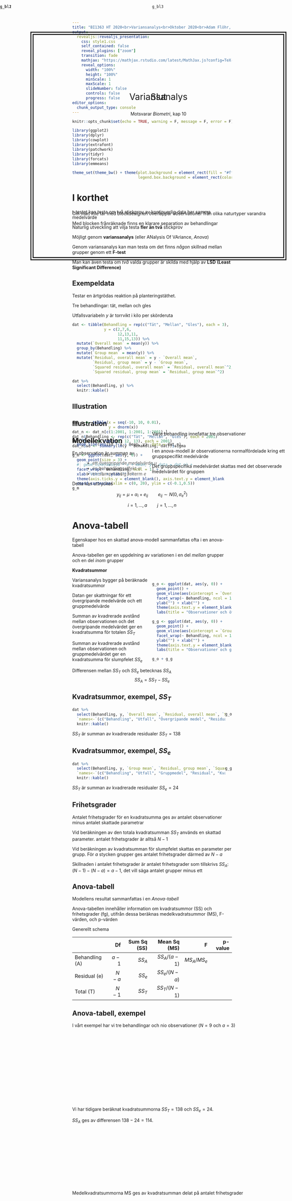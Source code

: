 ```yaml
---
title: "BI1363 HT 2020<br>Variansanalys<br>Oktober 2020<br>Adam Flöhr, BT, SLU"
output: 
  revealjs::revealjs_presentation:
    css: style1.css
    self_contained: false
    reveal_plugins: ["zoom"]
    transition: fade
    mathjax: "https://mathjax.rstudio.com/latest/MathJax.js?config=TeX-AMS_SVG"
    reveal_options:
      width: "100%"
      height: "100%"
      minScale: 1
      maxScale: 1
      slideNumber: false
      controls: false
      progress: false
editor_options: 
  chunk_output_type: console
---
```


```r
knitr::opts_chunk$set(echo = TRUE, warning = F, message = F, error = F)
```

```r
library(ggplot2)
library(dplyr)
library(cowplot)
library(extrafont)
library(patchwork)
library(tidyr)
library(forcats)
library(emmeans)

theme_set(theme_bw() + theme(plot.background = element_rect(fill = "#ffffe6", color = "#ffffe6"),
                             legend.box.background = element_rect(color = "black")))
```

##

<div style="position:absolute;width:80%;height:400px;border: 10px double;padding: 150px 10px; left:10%; top:100px;">
<p style="text-align:center;font-size: 2em;">
Variansanalys
</p>

<p style="text-align:center;">
Motsvarar *Biometri*, kap 10
</p>
</div>

# I korthet

<div class="fragment fade-in">
t-testet kan testa om två stickprov av kontinuerlig data har samma medelvärde
</div>

<div class="fragment fade-in">
Naturlig utveckling att vilja testa **fler än två** stickprov
</div>

<div class="fragment fade-in">
Möjligt genom **variansanalys** (eller ANalysis Of VAriance, *Anova*)
</div>

<div class="fragment fade-in">
Genom variansanalys kan man testa om det finns *någon* skillnad mellan grupper genom ett **F-test**
</div>

<div class="fragment fade-in">
Man kan även testa om *två* valda grupper är skilda med hjälp av **LSD** <span class="fragment fade-in">**(Least Significant Difference)**</span>
</div>

## Exempeldata

Testar en ärtgrödas reaktion på planteringstäthet.

<div class="fragment fade-in">
Tre behandlingar: tät, mellan och gles
</div>

<div class="fragment fade-in">
Utfallsvariabeln $y$ är torrvikt i kilo per skörderuta
</div>

<div class="fragment fade-in">
```r
dat <- tibble(Behandling = rep(c("Tät", "Mellan", "Gles"), each = 3),
              y = c(2,7,6, 
                    12,13,11,
                    11,15,13)) %>% 
  mutate(`Overall mean` = mean(y)) %>% 
  group_by(Behandling) %>% 
  mutate(`Group mean` = mean(y)) %>% 
  mutate(`Residual, overall mean` = y - `Overall mean`,
         `Residual, group mean` = y - `Group mean`,
         `Squared residual, overall mean` = `Residual, overall mean`^2,
         `Squared residual, group mean` = `Residual, group mean`^2)

dat %>% 
  select(Behandling, y) %>% 
  knitr::kable()
```
</div>

## Illustration

<div style="position:absolute;width:50%;">
```r
dat_n <- tibble(x = seq(-10, 10, 0.01),
                y = dnorm(x))
dat_n <- dat_n[c(1:2001, 1:2001, 1:2001),]
dat_n$Behandling <- rep(c("Tät", "Mellan", "Gles"), each = 2001)
dat_n$mean <- rep(c(5, 12, 13), each = 2001)
dat_n$sd <- summary(lm(y ~ Behandling, dat))$sigma

g_m <- ggplot(dat, aes(y, 0)) +
  geom_point(size = 3) +
  #  geom_line(aes(sd * x + mean, y), data = dat_n) +
  facet_wrap(~ Behandling, ncol = 1) +
  xlab("Vikt") + ylab("") +
  theme(axis.ticks.y = element_blank(), axis.text.y = element_blank()) +
  coord_cartesian(xlim = c(0, 20), ylim = c(-0.1,0.5))
g_m
```
</div>

<div style="position:absolute;width:50%;left:50%">
<br><br>
Varje behandling innefattar tre observationer
</div>

## Illustration

<div style="position:absolute;width:50%;">
```r
g_m + 
  geom_line(aes(sd * x + mean, y), data = dat_n)
```
</div>

<div style="position:absolute;width:50%;left:50%">
<br><br>
I en anova-modell är observationerna normalfördelade kring ett gruppspecifikt medelvärde

<div class="fragment fade-in">
Det gruppspecifika medelvärdet skattas med det observerade medelvärdet för gruppen
</div>
</div>

## Modellekvation

En observation är summan av

>- ett övergripande medelvärde $\mu$
>- en behandlingseffekt $\alpha$
>- en slumpmässig felterm $e$

<div class="fragment fade-in">
Detta kan uttryckas

$$y_{ij} = \mu + \alpha_i + e_{ij} \qquad e_{ij} \sim N(0,\sigma_e^2)$$

$$i=1,...,a \qquad j=1,...,n$$
</div>

# Anova-tabell

Egenskaper hos en skattad anova-modell sammanfattas ofta i en anova-tabell

<div class="fragment fade-in" data-fragment-index="1">
Anova-tabellen ger en uppdelning av variationen i en del *mellan* grupper och en del *inom* grupper
</div>

<div class="fragment fade-in" data-fragment-index="2">
**Kvadratsummor**
</div>

<div class="fragment fade-in" data-fragment-index="3" style="float:right; width: 50%;">
```r
g_o <- ggplot(dat, aes(y, 0)) +
  geom_point() +
  geom_vline(aes(xintercept = `Overall mean`)) +
  facet_wrap(~ Behandling, ncol = 1) +
  ylab("") + xlab("") +
  theme(axis.text.y = element_blank(), axis.ticks.y = element_blank()) +
  labs(title = "Observationer och övergripande medelvärde")

g_g <- ggplot(dat, aes(y, 0)) +
  geom_point() +
  geom_vline(aes(xintercept = `Group mean`), linetype = 2) +
  facet_wrap(~ Behandling, ncol = 1) +
  ylab("") + xlab("") +
  theme(axis.text.y = element_blank(), axis.ticks.y = element_blank()) +
  labs(title = "Observationer och gruppmedelvärde")

g_o + g_g
```
</div>

<div class="fragment fade-in" data-fragment-index="3">
Variansanalys bygger på beräknade kvadratsummor
</div>

<div class="fragment fade-in" data-fragment-index="4">
Datan ger skattningar för ett övergripande medelvärde och ett gruppmedelvärde
</div>

<div class="fragment fade-in" data-fragment-index="5">
Summan av kvadrerade avstånd mellan observationen och det övergripande medelvärdet ger en kvadratsumma för totalen $SS_T$
</div>

<div class="fragment fade-in" data-fragment-index="6">
Summan av kvadrerade avstånd mellan observationen och gruppmedelvärdet ger en kvadratsumma för slumpfelet $SS_e$
</div>

<div class="fragment fade-in" data-fragment-index="7">
Differensen mellan $SS_T$ och $SS_e$ betecknas $SS_A$ $$SS_A = SS_T - SS_e$$
</div>

## Kvadratsummor, exempel, $SS_T$

<div style="float:right;">
```r
g_o
```
</div>

```r
dat %>% 
  select(Behandling, y, `Overall mean`, `Residual, overall mean`, `Squared residual, overall mean`) %>% 
  `names<-`(c("Behandling", "Utfall", "Övergripande medel", "Residual", "Kvadrerad residual")) %>% 
  knitr::kable()
```

$SS_T$ är summan av kvadrerade residualer $SS_T = 138$

## Kvadratsummor, exempel, $SS_e$

<div style="float:right;">
```r
g_g
```
</div>


```r
dat %>% 
  select(Behandling, y, `Group mean`, `Residual, group mean`, `Squared residual, group mean`) %>% 
  `names<-`(c("Behandling", "Utfall", "Gruppmedel", "Residual", "Kvadrerad residual")) %>% 
  knitr::kable()
```

$SS_T$ är summan av kvadrerade residualer $SS_e = 24$

## Frihetsgrader

Antalet frihetsgrader för en kvadratsumma ges av antalet observationer minus antalet skattade parametrar

<div class="fragment fade-in">
Vid beräkningen av den totala kvadratsumman $SS_T$ används en skattad parameter. antalet frihetsgrader är alltså $N - 1$
</div>

<div class="fragment fade-in">
Vid beräkningen av kvadratsumman för slumpfelet skattas en parameter per grupp. För $a$ stycken grupper ges antalet frihetsgrader därmed av $N - a$
</div>

<div class="fragment fade-in">
Skillnaden i antalet frihetsgrader är antalet frihetsgrader som tillskrivs $SS_A$: $(N - 1) - (N - a) = a - 1$, det vill säga antalet grupper minus ett
</div>

## Anova-tabell

Modellens resultat sammanfattas i en *Anova-tabell*

<div class="fragment fade-in">
Anova-tabellen innehåller information om kvadratsummor (SS) och frihetsgrader (fg), utifrån dessa beräknas medelkvadratsummor (MS), F-värden, och p-värden
</div>

<div class="fragment fade-in">
Generellt schema

|          |    Df|Sum Sq (SS)|Mean Sq (MS)|           F|  p-value|
|:--------------|-----:|----------:|-----------:|-----------:|--------:|
|Behandling (A)| $a-1$|     $SS_A$|$SS_A/(a-1)$| $MS_A/MS_e$|         |
|Residual   (e)| $N-a$|     $SS_e$|$SS_e/(N-a)$|            |         |
|Total      (T)| $N-1$|     $SS_T$|$SS_T/(N-1)$|            |         |
</div>

## Anova-tabell, exempel

<div style="width:1500px">
<div class="fragment fade-in" style="height:250px">
<div style="float:right; width:750px;font-size:0.8em;">

|          |    Df|Sum Sq (SS)|Mean Sq (MS)|           F|  p-value|
|:--------------|-----:|----------:|-----------:|-----------:|--------:|
|Behandling (A)| $3-1$|     $SS_A$|$SS_A/(a-1)$| $MS_A/MS_e$|         |
|Residual   (e)| $9-3$|     $SS_e$|$SS_e/(N-a)$|            |         |
|Total      (T)| $9-1$|     $SS_T$|$SS_T/(N-1)$|            |         |

</div>
I vårt exempel har vi tre behandlingar och nio observationer ($N = 9$ och $a = 3$)
</div>

<div class="fragment fade-in" style="height:250px">
<div style="float:right; width:750px;font-size:0.8em;">

|          |    Df|Sum Sq (SS)|Mean Sq (MS)|           F|  p-value|
|:--------------|-----:|----------:|-----------:|-----------:|--------:|
|Behandling (A)| $2$|     $114$|$SS_A/(a-1)$| $MS_A/MS_E$|         |
|Residual   (e)| $6$|      $24$|$SS_e/(N-a)$|            |         |
|Total      (T)| $8$|     $138$|$SS_T/(N-1)$|            |         |

</div>
Vi har tidigare beräknat kvadratsummorna $SS_T = 138$ och $SS_e = 24$. 

$SS_A$ ges av differensen $138-24 = 114$.
</div>

<div class="fragment fade-in" style="height:250px">
<div style="float:right; width:750px;font-size:0.8em;">

|          |    Df|Sum Sq (SS)|Mean Sq (MS)|           F|  p-value|
|:--------------|-----:|----------:|-----------:|-----------:|--------:|
|Behandling (A)| $2$|     $114$|$57$| $MS_A/MS_e$|         |
|Residual   (e)| $6$|      $24$|$4$|            |         |
|Total      (T)| $8$|     $138$|$17.25$|            |         |

</div>
Medelkvadratsummorna MS ges av kvadratsumman delat på antalet frihetsgrader

</div>
</div>

# F-test

*Har alla grupper samma populationsmedelvärde?*

Testas med ett F-test

<div class="fragment fade-in">
Samma gång som tidigare hypotestest (HTTPS)
</div>

<div class="fragment fade-in">
Testfunktionen hämtas från anova-tabellen
</div>

<div class="fragment fade-in">
Testfördelningen är en F-fördelning
</div>

## F-fördelning

Tester av kvadratsummor baseras på en testfördelning som kallas en F-fördelning

<div class="fragment fade-in" style="float:right;width:50%;">
```r
dat_f <- expand.grid(x = seq(0, 10, 0.01), df1 = c(3), df2 = c(1,5,12))
dat_f$y <- df(dat_f$x, dat_f$df1, dat_f$df2)
dat_f$df <- paste0("df1 = ", dat_f$df1, ", df2 = ", dat_f$df2)

ggplot(dat_f, aes(x, y, col = df)) + 
  geom_line(size = 1.2) + 
  ylim(0,1)
```
</div>

<div class="fragment fade-in">
<br><br>
En F-fördelning uppstår som kvoten av två $\chi^2$-fördelade slumpvariabler

Den defineras av två parametrar, antalet *frihetsgrader i täljaren* $\nu_1$, och antalet *frihetsgrader i nämnaren* $\nu_2$
</div>

## Biometri, tabell 8 (och 7, 9, 10)

Som tidigare kommer vi vilja uppskatta svanssannolikheten

<div class="fragment fade-in">
```r
dat_f <- expand.grid(p = c(0.90, 0.95, 0.99), x = seq(0,12,0.01))
dat_f <- dat_f %>% 
  arrange(p, x) %>% 
  mutate(q = qf(p, 2, 6),
         y = df(x, 2, 6))
dat_q <- dat_f

for(j in c(0.90, 0.95, 0.99)){
  dat_f <- dat_q %>% filter(p == j)
  g_temp <- ggplot(dat_f, aes(x, y)) +
    geom_line() +
    geom_hline(yintercept = 0) +
    geom_vline(xintercept = 0) +
    geom_ribbon(aes(ymin = 0, ymax = y), data = dat_f %>% filter(x > q), fill = "brown1") +
    geom_line() +
    theme(panel.grid = element_blank(), axis.text.y = element_blank(), axis.ticks.y = element_blank(), axis.title.y = element_blank()) +
    scale_x_continuous(breaks = round(c(0, unique(dat_f$q)), 3),
                       labels = round(c(0, unique(dat_f$q)), 3)) +
    ggtitle(paste0(round(100 * (1 - j), 1), " procent i svansen")) +
    xlab("")
  assign(paste0("g", j), g_temp)
}

(g0.9 | g0.95 | g0.99) + 
  plot_annotation(title = "Svanssannolikheter i en F-fördelning med 2/6 frihetsgrader")
```
</div>

<div class="fragment fade-in">
Tabellvärden för x-axeln betecknas $F_{(1-\alpha, \nu_1, \nu_2)}$ och kan hämtas från en tabell över F-fördelningen
</div>

<div class="fragment fade-in">
F-fördelningen delas i flera tabeller, beroende på värdet för $\alpha$
</div>

<div class="fragment fade-in" style="float:left; width: 40%;">
<img src="Figurer/Biometri_Tabell789.png" style="display:block; margin-left:auto; margin-right:auto; border:solid 1px;">
</div>

<div class="fragment fade-in">
Kolumnen ges av $\nu_1$ och raden av $\nu_2$
</div>

<div class="fragment fade-in">
För ett tabellvärde motsvarande fem procent i svansen och frihetsgrader 2 och 6, tittar vi i tabell 8 för $F_{(0.95, 2, 6)} = 5.143$
</div>

## F-test, schema

<div style="position:absolute;height:800px;width:100%;font-size:0.9em;">
<div class="fragment fade-in" style="position:absolute;height:40%;width:30%; background-color:#ffabab;padding:15px;border-radius:15px;">
**Hypoteser**

$H_0: \mu_1 = \mu_2 = ... = \mu_a$ alla grupper har samma medelvärde

$H_1:$ det finns skillnad i medelvärde mellan några grupper
</div>

<div class="fragment fade-in" style="position:absolute;height:40%;width:30%;left:35%;background-color:#fff5ba;padding:15px;border-radius:15px;">
**Testfunktion**

$$F = \frac{MS_A}{MS_e}$$ 

där $MS_A$ och $MS_e$ hämtas från anova-tabellen
</div>

<div class="fragment fade-in" style="position:absolute;height:40%;width:30%;left:70%;background-color:#bffcc6;padding:15px;border-radius:15px;">
**Testfördelning**

Under nollhypotesen följer $F$ en F-fördelning med $\nu_1$ och $\nu_2$ frihetsgrader

I den enkla anova-modellen gäller $\nu_1 = a - 1$ och $\nu_2 = N - a$
</div>

<div class="fragment fade-in" style="position:absolute;height:50%;width:47.5%;left:0%;top:50%;background-color:#ace7ff;padding:15px;border-radius:15px;">
**P-värde**

<div style="float:right;">
```r
dat_temp <- dat
dat <- tibble(x = seq(0,15,0.01), y = df(x, 4, 12))
ggplot(dat, aes(x, y)) + 
  geom_ribbon(aes(ymax = y, ymin = 0), data = dat %>% filter(x >= 3), fill = "brown1") +
  geom_line() +
  geom_hline(yintercept = 0) +
  ylab("f(x)") +
  labs(title = "F-fördelning, a-1 och N-a fg") +
  theme(panel.grid = element_blank(),
        plot.background = element_rect(fill = "#ace7ff", color = "#ace7ff")) +
  scale_x_continuous(breaks = c(0,3), labels = c(0, "F"))

dat <- dat_temp
```
</div>

P-värdet ges av arean bortom F i testfördelningen

Vid handräkning uppskattas p-värdet genom att ställa F mot ett tabellvärde
</div>

<div class="fragment fade-in" style="position:absolute;height:50%;width:47.5%;left:52.5%;top:50%;background-color:#c5a3ff;padding:15px;border-radius:15px;">
**Svar**

P-värdet ställs mot en förbestämd *signifikansnivå* (ofta 5 procent)

Vid ett lågt p-värde förkastas nollhypotesen

Vid ett högt p-värde förkastas ej nollhypotesen
</div>
</div>

## F-test, exempel

Vi beräknade tidigare följande anova-tabell

|          |    Df|Sum Sq (SS)|Mean Sq (MS)|           F|  p-value|
|:---------|-----:|----------:|-----------:|-----------:|--------:|
|Behandling (A)| $2$|     $114$|$57$| $MS_A/MS_e$|         |
|Residual   (e)| $6$|      $24$|$4$|            |         |
|Total      (T)| $8$|     $138$|$17.25$|            |         |

<div class="fragment fade-in">
**Hypoteser**

$H_0:$ ingen skillnad mellan behandlingar

$H_1:$ någon skillnad mellan behandlingar
</div>

<div class="fragment fade-in">
**Testfunktion**

$$F_{obs} = \frac{MS_A}{MS_e} = \frac{57}{4} = 14.25$$

$MS_A$ och $MS_e$ kan hämtas från anova-tabellen
</div>

##

**Testfördelning**

<div class="fragment fade-in">
Under nollhypotesen följer $F$ en F-fördelning med $\nu_1 = 2$ och $\nu_2 = 6$
</div>

<div class="fragment fade-in">
**P-värde**

<div style="float:right;">
```r
dat_f <- tibble(x = seq(0.01, 20, 0.01), y = df(x, 2, 6))
ggplot(dat_f, aes(x, y)) + 
  geom_line() +
  geom_ribbon(aes(x, ymax = y, ymin = 0), data = dat_f %>% filter(x >= 14.25), fill = "red") +
  xlab("") +ylab("") +
  scale_x_continuous(breaks = 14.25) +
  ggtitle("F-fördelning med 2 och 6 frihetsgrader")
```

<img src="Figurer/Biometri_tabell789.png" style="display:block; margin-left:auto; margin-right:auto; border:solid 1px;">
</div>

P-värdet ges av ytan till höger om vårt observerade $F = 14.25$
</div>

<div class="fragment fade-in">
Vi kan uppskatta p-värdet från *Biometri* tabell 6
</div>

<div class="fragment fade-in">
Vårt observerade värde ligger över $F_{(0.99, 2, 6)} = 10.925$. P-värdet måste alltså vara under $1$ procent
</div>

<div class="fragment fade-in">
En datorberäkning ger det exakta värdet $0.00526$
</div>

<div class="fragment fade-in">
**Slutsats**

P-värdet är under $5$ procent, vilket ger att vi förkastar nollhypotesen

Det finns någon statistiskt säkerställd skillnad i populationsmedelvärde mellan behandlingarna
</div>

# Parvisa jämförelser

Signifikans i F-testet ger att det finns *någon* skillnad mellan behandlingar

<div class="fragment fade-in">
Vari ligger skillnaden?

```r
g_g
```
</div>

## Minsta signifikanta skillnad

Ett konfidensintervall för skillnaden mellan två gruppmedelvärden ges av

$$\bar{x_1} - \bar{x_2} \pm t_{(0.975, df_e)} \sqrt{MS_e (\frac{1}{n_1} + \frac{1}{n_2})}$$
<br>

<div class="fragment fade-in">
Den sista termen kallas minsta signifikanta skillnad (*(Fisher's) Least Significant Difference, LSD*)

$$LSD = t_{(0.975, df_e)} \sqrt{MS_e (\frac{1}{n_1} + \frac{1}{n_2})}$$
</div>

<br>

<div class="fragment fade-in">
Om skillnaden mellan två gruppers medelvärden överstiger LSD är grupperna signifikant skilda på fem-procentsnivån
</div>

## Minsta signifikanta skillnad, exempel

<div style="float:right; width:750px">

|          |    Df|Sum Sq (SS)|Mean Sq (MS)|           F|  p-value|
|:---------|-----:|----------:|-----------:|-----------:|--------:|
|Behandling| $2$|     $114$|$57$| $14.25$|         $0.005$|
|Residual  | $6$|      $24$|$4$|            |         |
|Total     | $8$|     $138$|$17.25$|            |         |

</div>

I vårt exempel är $n = 3$ och medelvärden ges av

```r
dat %>% 
  group_by(Behandling) %>% 
  summarise(Mean = mean(y)) %>% 
  knitr::kable()
```

<div class="fragment fade-in">
Vi beräknar LSD genom

$$LSD = t_{(0.975, df_e)} \sqrt{MS_e (\frac{1}{n_1} + \frac{1}{n_2})} = 2.447 \sqrt{4 (\frac{1}{3} + \frac{1}{3})} = 3.996$$
</div>

<div class="fragment fade-in">
Behandling *Tät* är signifikant skild från *Mellan* och *Gles*, eftersom skillnaden i medelvärde överstiger 4
</div>

<div class="fragment fade-in">
Behandlingarna *Mellan* och *Gles* är inte signifikant skilda, eftersom medelvärdesskillnaden är mindre än 4
</div>

## Signifikansbokstäver

Parvisa jämförelser presenteras ofta med signifikansbokstäver

<div class="fragment fade-in">
Behandlingar som *inte* är signifikant åtskilda delar någon bokstav
</div>

<div class="fragment fade-in">
I vårt enkla fall får vi

|Behandling | Medel | Sig-bokstäver |
|-----------|-------|---------------|
|Gles       |   13  | a             |
|Mellan     |   12  | a             |
|Tät        |    5  | b             |
</div>

<div class="fragment fade-in">
C och B är inte signifikant åtskilda och delar därmed en bokstav *a*
</div>

<div class="fragment fade-in">
A är signifikant skild från B och C och delar därmed ingen bokstav
</div>

## Mass-signifikans

Ett tests signifikansnivå anger sannolikheten att förkasta nollhypotesen även om den stämmer

<div class="fragment fade-in" data-fragment-index="4" style="float:right;width:50%;">
```r
set.seed(200425)
dat_d <- tibble(Behandling = rep(LETTERS[1:10], each = 100), y = sample(1:6, 1000, replace = T))

ggplot(dat_d, aes(y)) +
  geom_bar() +
  geom_vline(aes(xintercept = y), data = dat_d %>% group_by(Behandling) %>% summarise(y = mean(y))) +
  facet_wrap(~ fct_reorder(Behandling, y, mean, .desc = T), ncol = 2) +
  scale_x_continuous(breaks = 1:6) +
  theme() +
  xlab("Utfall") + ylab("Antal")

mod <- lm(y ~ Behandling, dat_d)

# multcomp::cld(emmeans(mod,  ~ Behandling), adjust = "none", Letters = letters) %>% 
#   data.frame() %>% 
#   select(Behandling, emmean, .group) %>% 
#   `names<-`(c("Behandling", "Medel", "Sig-bokstav"))
```
</div>

<div class="fragment fade-in" data-fragment-index="1">
Om vi jämför två behandlingar på fem-procentsnivån finns alltså en fem-procentig risk att få ett signifikant resultat även om behandlingarna är exakt lika
</div>

<div class="fragment fade-in" data-fragment-index="2">
Vid parvisa jämförelser utför man ett test per par. Risken att få *något* signifikant resultat kan därmed bli väldigt stor även om alla behandlingar är lika
</div>

<div class="fragment fade-in" data-fragment-index="3">
Fenomenet kallas för *mass-signifikans*
</div>

<div class="fragment fade-in" data-fragment-index="5">
**Protected LSD.** Gör bara parvisa jämförelser om F-testet visar på någon signifikant skillnad
</div>

<div class="fragment fade-in" data-fragment-index="5">
**Honest significant difference.** Justera LSD-beräkningen
</div>

## Honest Significant Difference (HSD)

För att kompensera för mass-signifikans används ofta *Honest Significant Difference (HSD)* istället för LSD

<div class="fragment fade-in">
Även kallat Tukey-test eller Tukey-metoden
</div>

<div class="fragment fade-in">
HSD har samma tolkning som LSD: en medelvärdesskillnad större än HSD innebär att grupperna är statistiskt skilda
</div>

<div class="fragment fade-in">
HSD är i regel större än LSD och leder därmed till färre signifikanta skillnader
</div>

# Blockförsök

I ett försök har man objekt som man mäter (*försöksenheter*) och *behandlingar* man utsätter dem för

<div class="fragment fade-in">
Varje försöksenhet tilldelas en behandling
</div>

<div class="fragment fade-in" style="float:right;">
```r
set.seed(564590)
dat_bl <- tibble(Position = rep(1:5, 3), Rad = rep(1:3, each = 5), 
                 `Fullständigt randomiserat` = sample(rep(LETTERS[1:5], 3), 15), 
                 `Block` = c(sample(LETTERS[1:5]), sample(LETTERS[1:5]), sample(LETTERS[1:5])))

dat_rec <- data.frame(name = "Block", y1 = c(0.6,1.6,2.6), y2 = c(1.4,2.4,3.4), x1 = c(0.6), x2 = 5.4)
dat_rec$name <- ordered(dat_rec$name, c("Fullständigt randomiserat", "Block"))

g_bl <- dat_bl %>% 
  pivot_longer(-c(Rad, Position), values_to = "Behandling") %>% 
  mutate(name = ordered(name, c("Fullständigt randomiserat", "Block"))) %>% 
  ggplot(aes(Position, Rad, fill = Behandling)) +
  geom_point(shape = 21, size = 10) +
  geom_rect(aes(xmin = x1, xmax = x2, ymin = y1, ymax = y2), inherit.aes = F, data = dat_rec, fill = NA, col = "black") +
  facet_grid(~ name) +
  scale_x_continuous(breaks = 1:5) +
  scale_y_continuous(breaks = 1:3, labels = 3:1) +
  coord_cartesian(xlim = c(0,6), ylim = c(0,4)) +
  theme(panel.grid = element_blank())
g_bl
```
</div>

<div class="fragment fade-in">
**Fullständigt randomiserad design**

>- Varje behandling förekommer ett givet antal gånger

>- I övrigt tilldelas enheter behandling slumpmässigt

>- Alla mönster är möjliga
</div>

<div class="fragment fade-in">
**Blockdesign**

>- Försöksenheterna delas in i undergrupper (*block*)

>- Varje behandling förekommer en gång i varje block
</div>

## Tanken med block

Målet med en blockdesign är att gruppera *lika* försöksenheter

<div class="fragment fade-in">
Eftersom varje behandling förekommer i varje block, får man en rättvis jämförelse mellan lika enheter
</div>

<div style="float:right;">
```r
g_bl
```
</div>

<div class="fragment fade-in">
**Växthus**

Fem näringsbehandlingar, tre plan i en hylla

<div class="fragment fade-in">
Eftersom nivå kan påverka resultatet sätter man varje behandling på varje hyllplan i en blockdesign
</div>
</div>

<div class="fragment fade-in">
**Restaurang**

Fem restauranger, tre måltidsdelar (förrätt, huvudrätt, efterrätt)

<div class="fragment fade-in">
För en rättvis jämförelse beställer man en förrätt, en huvudrätt och en efterrätt från varje restaurang
</div>
</div>

## Anova med block

Ett blockförsök analyseras med *variansanalys med block*

<div class="fragment fade-in">
**Modellekvation**

En observation är summan av

>- ett övergripande medelvärde $\mu$
>- en behandlingseffekt $\alpha$
>- en blockeffekt $\beta$
>- en slumpmässig felterm $e$
</div>

<div class="fragment fade-in">
Detta kan uttryckas

$$y_{ij} = \mu + \alpha_i + \beta_j + e_{ij} \qquad e_{ij} \sim N(0,\sigma_e^2)$$

$$i=1,...,a \qquad j=1,...,n$$
</div>

## Anovatabell med block

Eftersom vi har en tillagd term får vi en ny rad i anova-tabellen

<div class="fragment fade-in">
Det generella schemat blir

|               |    Df|Sum Sq (SS)|Mean Sq (MS)|           F|  p-value|
|:--------------|-----:|----------:|-----------:|-----------:|--------:|
|Block       (Bl)| $b-1$|$SS_Bl$   |$SS_{Bl}/(b-1)$| $MS_{Bl}/MS_e$|     |
|Behandling  (A)| $a-1$|     $SS_A$|$SS_A/(a-1)$| $MS_A/MS_e$|         |
|Residual    (e)| $N-a-b+1$|     $SS_e$|$SS_e/(N-a)$|            |         |
|Total       (T)| $N-1$|     $SS_T$|$SS_T/(N-1)$|            |         |
</div>

<div class="fragment fade-in">
I ett balanserat försök är $N = a \cdot b$, vilket ger de alternativa uttrycken $df_T = ab-1$ och $df_e = (a-1)(b-1)$
</div>

<div class="fragment fade-in">
Under nollhypotesen att det inte finns någon behandlingseffekt kommer $MS_A/MS_E$ från en F-fördelning med $a-1$ och $N-a-b+1$ frihetsgrader
</div>

<div class="fragment fade-in">
Under nollhypotesen att det inte finns någon blockeffekt kommer $MS_{Bl}/MS_E$ från en F-fördelning med $b-1$ och $N-a-b+1$ frihetsgrader
</div>

## Anova med block, exempel

```r
set.seed(200909)
dat_bl <- data.frame(Lokal = rep(paste("Lokal", 1:5), each = 3), 
                     Naturtyp = c("Bruksskog", "Äldre skog", "Naturreservat"),
                     Antal = rep(c(50,25,0,10,25), each = 3) + c(0,5,10) + rpois(15, 10)) %>% 
  mutate(Antal = ifelse(Naturtyp == "Naturreservat" & Lokal =="Lokal 1", Antal + 1, Antal))
m <- mean(dat_bl$Antal)
dat_bl$Naturtyp <- ordered(dat_bl$Naturtyp, c("Bruksskog", "Äldre skog", "Naturreservat"))

dat_bl <- dat_bl %>% 
  group_by(Lokal) %>% 
  mutate(`Frånräknat block` = Antal - mean(Antal) + m) %>% 
    ungroup()
  
g_bl1 <- dat_bl %>% 
  ggplot(aes(Naturtyp, Antal)) +
  geom_point(shape = 21, size = 5, fill = "grey")

g_bl2 <- dat_bl %>% 
  ggplot(aes(Naturtyp, Antal)) +
  geom_point(aes(fill = Lokal), shape = 21, size = 5) +
  geom_line(aes(group = Lokal)) +
  theme(legend.position = "none")

g_bl3 <- dat_bl %>% 
  ggplot(aes(Naturtyp, `Frånräknat block`)) +
  geom_point(aes(fill = Lokal), shape = 21, size = 5) +
  ylab("Antal, frånräknat blockeffekt")
```

<div class="fragment fade-in" data-fragment-index="3" style="float:right; width: 50%; font-size:0.9em;">
```r
knitr::kable(dat_bl %>% select(-`Frånräknat block`))
```
</div>

Vi vill undersöka populationsstorleken på smalbandad ekbarrbock (*Plagianotus Arcuatus*)

<div class="fragment fade-in" data-fragment-index="1">
Sätter upp fällor i tre typer av områden (bruksskog, äldre skog, och naturreservat)
</div>

<div class="fragment fade-in" data-fragment-index="2">
För en rättvis jämförelse väljer vi ut fem lokaler där vi kan hitta alla tre naturtyper nära varandra
</div>

<div class="fragment fade-in" data-fragment-index="4">
Det här ger en blockdesign med naturtypen som behandling och lokalen som block
</div>

##

<div style="position:absolute;width:50%;left:0px;top:0px">
```r
g_bl1
```
</div>

<div class="fragment fade-in" style="position:absolute;width:50%;left:0px;top:0px">
```r
g_bl2
```
</div>

<div class="fragment fade-in" style="position:absolute;width:50%;left:50%;top:0px">
```r
g_bl3
```
</div>

<div class="fragment fade-in" style="position:absolute;top:650px">
Om man inte tar med blockdesignen överlappar observationer från olika naturtyper varandra

Med blocken frånräknade finns en klarare separation av behandlingar
</div>

## Anova-tabell med block

<div style="float:right; font-size:0.6em;">

|               |    Df|Sum Sq (SS)|Mean Sq (MS)|           F|  p-value|
|:--------------|-----:|----------:|-----------:|-----------:|--------:|
|Block       (Bl)| $b-1$|$SS_Bl$   |$SS_{Bl}/(b-1)$| $MS_{Bl}/MS_e$|     |
|Behandling  (A)| $a-1$|     $SS_A$|$SS_A/(a-1)$| $MS_A/MS_e$|         |
|Residual    (e)| $N-a-b+1$|     $SS_e$|$SS_e/(N-a)$|            |         |
|Total       (T)| $N-1$|     $SS_T$|$SS_T/(N-1)$|            |         |

</div>

Vi skattar en modell med block och får följande anovatabell

```r
mod <- lm(Antal ~ Lokal + Naturtyp, dat_bl)
tab_an <- anova(mod)
tab_an <- tab_an %>% 
  as.data.frame() %>% 
  mutate(Typ = c("Lokal", "Naturtyp", "Residual"))
names(tab_an) <- c("Df", "Sum Sq (SS)", "Mean Sq (MS)", "F", "p-value", "Typ")
tab_an <- tab_an[, c(6, 1:5)]
tab_an[4,] <- c("Total", sum(tab_an$Df), sum(tab_an$`Sum Sq`), 
                1 / sum(tab_an$Df) * sum(tab_an$`Sum Sq`), NA, NA)
tab_an <- tab_an %>% 
  mutate_at(c("Sum Sq (SS)", "Mean Sq (MS)", "F"), function(x) round(as.numeric(x), 1))
tab_an$`F` <- c(tab_an$`F`[1:2], "", "")
knitr::kable(tab_an[, -6], digits = 1)
```

<div class="fragment fade-in" data-fragment-index="1">
Vi kan testa nollhypotesen att det inte finns någon skillnad mellan naturtyper
</div>

<div class="fragment fade-in" data-fragment-index="4" style="float:right;">
```r
dat_f <- tibble(x = seq(0.01, 25, 0.01), y = df(x, 2, 8))
ggplot(dat_f, aes(x, y)) + 
  geom_line() +
  geom_ribbon(aes(x, ymax = y, ymin = 0), data = dat_f %>% filter(x >= 20.6), fill = "red") +
  xlab("") +ylab("") +
  scale_x_continuous(breaks = c(18.494, 20.6), labels = c(18.494, 20.6)) +
  ggtitle("F-fördelning med 2 och 8 frihetsgrader")
```
</div>

<div class="fragment fade-in" data-fragment-index="2">
Under nollhypotesen kommer F-värdet för naturtyp ($F = 20.6$) från en F-fördelning med $\nu_1 = 2$ och $\nu_2 = 8$
</div>

<div class="fragment fade-in" data-fragment-index="3">
Tabell 10 ger $F_{(0.999, 2, 8)} = 18.494$. Vårt p-värde är alltså mindre än 0.001
</div>

<div class="fragment fade-in" data-fragment-index="5">
Vi förkastar nollhypotesen och säger att det finns en statistiskt signifikant skillnad mellan naturtyper
</div>

## LSD vid block

Behandlingar kan jämföras parvis på samma sätt som vid enkel variansanalys

<div class="fragment fade-in">
Formeln för Fishers LSD ges av

$$LSD_{bl} = t_{(0.975, df_e)} \sqrt{MS_e \left( \frac{1}{n_1} + \frac{1}{n_2} \right) } = t_{(0.975, (a-1)(b-1))} \sqrt{MS_e \cdot \frac{2}{b}}$$
</div>

<div class="fragment fade-in">
<div style="float:right; font-size:0.6em;">

```r
knitr::kable(tab_an[, -6], digits = 1)
```

</div>
</div>

<div class="fragment fade-in">
I vårt exempelfall får vi

$$LSD_{bl} = t_{(0.975, 8)} \sqrt{5.2 \cdot \frac{2}{5} } = 2.306 \cdot 1.442 = 3.325$$
</div>

<div class="fragment fade-in">
Naturtyperna har medelvärdena

<div style="float:left; width:35%;">
```r
dat_bl %>% 
  group_by(Naturtyp) %>% 
  summarise(Medel = mean(Antal)) %>% 
  mutate(Sig = c("a", "b", "c")) %>% 
  knitr::kable()
```
</div>
</div>

<div class="fragment fade-in">
Eftersom varje differens är större än LSD är alla typer signifikant skilda från de övriga

Det ger att varje typ har en egen signifikansbokstav
</div>

#

<div style="position:absolute;width:80%;height:400px;border: 10px double;padding: 150px 10px; left:10%; top:100px;">
<p style="text-align:center;font-size: 2em;">
Slut
</p>

</div>
